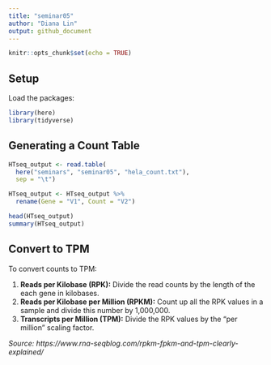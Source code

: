 ```yaml
---
title: "seminar05"
author: "Diana Lin"
output: github_document
---
```


```r
knitr::opts_chunk$set(echo = TRUE)
```
## Setup

Load the packages:
```r
library(here)
library(tidyverse)
```

## Generating a Count Table
```r
HTseq_output <- read.table(
  here("seminars", "seminar05", "hela_count.txt"),
  sep = "\t")

HTseq_output <- HTseq_output %>%
  rename(Gene = "V1", Count = "V2")

head(HTseq_output)
summary(HTseq_output)
```

## Convert to TPM

To convert counts to TPM:

1. **Reads per Kilobase (RPK):** Divide the read counts by the length of the each gene in kilobases.
2. **Reads per Kilobase per Million (RPKM):** Count up all the RPK values in a sample and divide this number by 1,000,000.
3. **Transcripts per Million (TPM):** Divide the RPK values by the “per million” scaling factor.

*Source: https://www.rna-seqblog.com/rpkm-fpkm-and-tpm-clearly-explained/*

